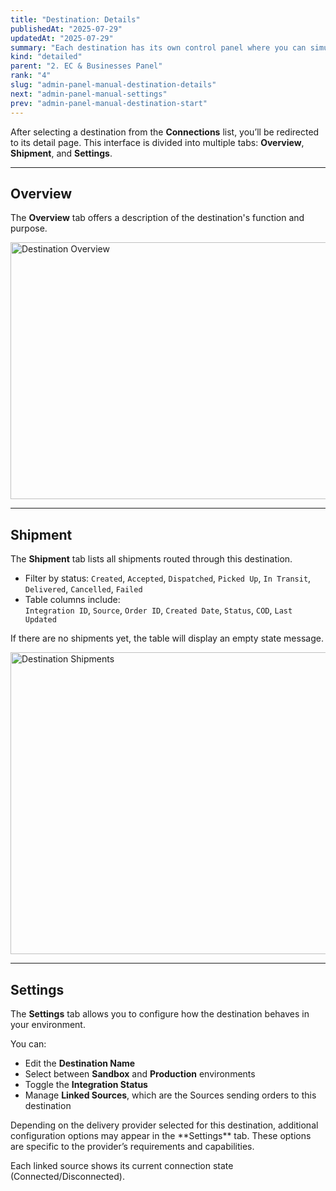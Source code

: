 ```yaml
---
title: "Destination: Details"
publishedAt: "2025-07-29"
updatedAt: "2025-07-29"
summary: "Each destination has its own control panel where you can simulate delivery flows, view linked sources, and manage settings."
kind: "detailed"
parent: "2. EC & Businesses Panel"
rank: "4"
slug: "admin-panel-manual-destination-details"
next: "admin-panel-manual-settings"
prev: "admin-panel-manual-destination-start"
---
```


After selecting a destination from the **Connections** list, you’ll be redirected to its detail page. This interface is divided into multiple tabs: **Overview**, **Shipment**, and **Settings**.

---

## Overview

The **Overview** tab offers a description of the destination's function and purpose.

<Image src="https://sawaai.lon1.digitaloceanspaces.com/bot/1753964873152_Destination-overview.png" alt="Destination Overview" width="1405" height="411" />

---

## Shipment

The **Shipment** tab lists all shipments routed through this destination.

- Filter by status:
  `Created`, `Accepted`, `Dispatched`, `Picked Up`, `In Transit`, `Delivered`, `Cancelled`, `Failed`
- Table columns include:  
  `Integration ID`, `Source`, `Order ID`, `Created Date`, `Status`, `COD`, `Last Updated`

If there are no shipments yet, the table will display an empty state message.

<Image src="https://sawaai.lon1.digitaloceanspaces.com/bot/1753964056506_Destination-Shipment.png" alt="Destination Shipments" width="1394" height="483" />

---

## Settings

The **Settings** tab allows you to configure how the destination behaves in your environment.

You can:

- Edit the **Destination Name**
- Select between **Sandbox** and **Production** environments
- Toggle the **Integration Status**
- Manage **Linked Sources**, which are the Sources sending orders to this destination

<Banner title="Provider-Specific Settings">
  Depending on the delivery provider selected for this destination, additional configuration options may appear in the **Settings** tab.  
  These options are specific to the provider’s requirements and capabilities.
</Banner>

Each linked source shows its current connection state (Connected/Disconnected).
